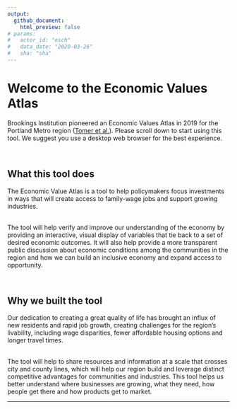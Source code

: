 ```yaml
---
output: 
  github_document:
    html_preview: false
# params: 
#   actor_id: "esch" 
#   data_date: "2020-03-26"
#   sha: "sha"
---
```


# Welcome to the Economic Values Atlas

Brookings Institution pioneered an Economic Values Atlas in 2019 for the Portland Metro region (<a href="https://www.brookings.edu/research/announcing-the-economic-value-atlas-a-new-approach-to-regional-transportation-and-land-use-planning/" target="_blank">Tomer et al.</a>). Please scroll down to start using this tool. We suggest you use a desktop web browser for the best experience.

<br>

## What this tool does 

The Economic Value Atlas is a tool to help policymakers focus investments in ways that will create access to family-wage jobs and support growing industries.

<br>
The tool will help verify and improve our understanding of the economy by providing an interactive, visual display of variables that tie back to a set of desired economic outcomes. It will also help provide a more transparent public discussion about economic conditions among the communities in the region and how we can build an inclusive economy and expand access to opportunity.

<br>

## Why we built the tool
Our dedication to creating a great quality of life has brought an influx of new residents and rapid job growth, creating challenges for the region’s livability, including wage disparities, fewer affordable housing options and longer travel times.

<br>
The tool will help to share resources and information at a scale that crosses city and county lines, which will help our region build and leverage distinct competitive advantages for communities and industries. This tool helps us better understand where businesses are growing, what they need, how people get there and how products get to market.

<hr>
